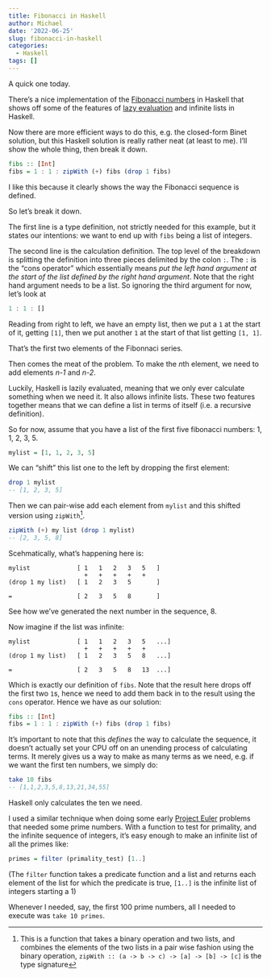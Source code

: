 ```yaml
---
title: Fibonacci in Haskell
author: Michael
date: '2022-06-25'
slug: fibonacci-in-haskell
categories:
  - Haskell
tags: []
---
```


A quick one today. 

There's a nice implementation of the [Fibonacci numbers](https://en.wikipedia.org/wiki/Fibonacci_number) in Haskell that shows off some of the features of [lazy evaluation](https://en.wikipedia.org/wiki/Lazy_evaluation) and infinite lists in Haskell.

Now there are more efficient ways to do this, e.g. the closed-form Binet solution, but this Haskell solution is really rather neat (at least to me). I'll show the whole thing, then break it down.

```haskell
fibs :: [Int]
fibs = 1 : 1 : zipWith (+) fibs (drop 1 fibs)
```

I like this because it clearly shows the way the Fibonacci sequence is defined.

So let's break it down.

The first line is a type definition, not strictly needed for this example, but it states our intentions: we want to end up with `fibs` being a list of integers.

The second line is the calculation definition.
The top level of the breakdown is splitting the definition into three pieces delimited by the colon `:`. 
The `:` is the "cons operator" which essentially means *put the left hand argument at the start of the list defined by the right hand argument*.
Note that the right hand argument needs to be a list.
So ignoring the third argument for now, let's look at 

```haskell
1 : 1 : []
```

Reading from right to left, we have an empty list, then we put a `1` at the start of it, getting `[1]`, then we put another `1` at the start of that list getting `[1, 1]`.

That's the first two elements of the Fibonnaci series.

Then comes the meat of the problem.
To make the *n*th element, we need to add elements *n-1* and *n-2*.

Luckily, Haskell is lazily evaluated, meaning that we only ever calculate something when we need it. 
It also allows infinite lists.
These two features together means that we can define a list in terms of itself (i.e. a recursive definition).

So for now, assume that you have a list of the first five fibonacci numbers: 1, 1, 2, 3, 5.

```haskell
mylist = [1, 1, 2, 3, 5]
```

We can "shift" this list one to the left by dropping the first element:

```haskell
drop 1 mylist
-- [1, 2, 3, 5]
```

Then we can pair-wise add each element from `mylist` and this shifted version using `zipWith`^[This is a function that takes a binary operation and two lists, and combines the elements of the two lists in a pair wise fashion using the binary operation, `zipWith :: (a -> b -> c) -> [a] -> [b] -> [c]` is the type signature].

```haskell
zipWith (+) my list (drop 1 mylist)
-- [2, 3, 5, 8]
```

Scehmatically, what's happening here is:

```
mylist             [ 1   1   2   3   5   ]
                     +   +   +   +   +
(drop 1 my list)   [ 1   2   3   5       ]

=                  [ 2   3   5   8       ]

```


See how we've generated the next number in the sequence, 8.

Now imagine if the list was infinite:

```
mylist             [ 1   1   2   3   5   ...]
                     +   +   +   +   +
(drop 1 my list)   [ 1   2   3   5   8   ...]

=                  [ 2   3   5   8   13  ...]

```

Which is exactly our definition of `fibs`. 
Note that the result here drops off the first two `1`s, hence we need to add them back in to the result using the `cons` operator.
Hence we have as our solution:

```haskell
fibs :: [Int]
fibs = 1 : 1 : zipWith (+) fibs (drop 1 fibs)
```

It's important to note that this *defines* the way to calculate the sequence, it doesn't actually set your CPU off on an unending process of calculating terms.
It merely gives us a way to make as many terms as we need, e.g. if we want the first ten numbers, we simply do:

```haskell
take 10 fibs
-- [1,1,2,3,5,8,13,21,34,55]
```

Haskell only calculates the ten we need.

I used a similar technique when doing some early [Project Euler](https://projecteuler.net/) problems that needed some prime numbers. 
With a function to test for primality, and the infinite sequence of integers, it's easy enough to make an infinite list of all the primes like:

```haskell
primes = filter (primality_test) [1..]
```

(The `filter` function takes a predicate function and a list and returns each element of the list for which the predicate is true, `[1..]` is the infinite list of integers starting a 1)

Whenever I needed, say, the first 100 prime numbers, all I needed to execute was `take 10 primes`.